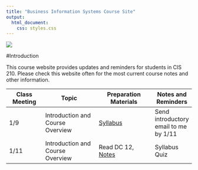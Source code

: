 ```yaml
---
title: "Business Information Systems Course Site"
output: 
  html_document:
    css: styles.css
---
```


![](logo.jpg)

#Introduction

This course website provides updates and reminders for students in CIS 210. Please check this website often for the most current course notes and other information. 


Class Meeting | Topic               | Preparation Materials| Notes and Reminders
--------------|---------------------|----------------------|-------
1/9						|	Introduction and Course Overview | [Syllabus](cis210_syllabus.pdf) | Send introductory email to me by 1/11
1/11					| Introduction and Course Overview | Read DC 12, [Notes](introduction_2_bis.html) | Syllabus Quiz
